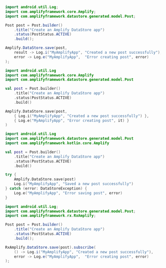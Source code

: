 <BlockSwitcher>
<Block name="Java">

```java
import android.util.Log;
import com.amplifyframework.core.Amplify;
import com.amplifyframework.datastore.generated.model.Post;
```

```java
Post post = Post.builder()
    .title("Create an Amplify DataStore app")
    .status(PostStatus.ACTIVE)
    .build();

Amplify.DataStore.save(post,
    result -> Log.i("MyAmplifyApp", "Created a new post successfully"),
    error -> Log.e("MyAmplifyApp",  "Error creating post", error)
);
```

</Block>
<Block name="Kotlin - Callbacks">

```kotlin
import android.util.Log
import com.amplifyframework.core.Amplify
import com.amplifyframework.datastore.generated.model.Post
```

```kotlin
val post = Post.builder()
    .title("Create an Amplify DataStore app")
    .status(PostStatus.ACTIVE)
    .build()

Amplify.DataStore.save(post,
    { Log.i("MyAmplifyApp", "Created a new post successfully") },
    { Log.e("MyAmplifyApp", "Error creating post", it) }
)
```

</Block>
<Block name="Kotlin - Coroutines">

```kotlin
import android.util.Log
import com.amplifyframework.datastore.generated.model.Post
import com.amplifyframework.kotlin.core.Amplify
```

```kotlin
val post = Post.builder()
    .title("Create an Amplify DataStore app")
    .status(PostStatus.ACTIVE)
    .build()

try {
    Amplify.DataStore.save(post)
    Log.i("MyAmplifyApp", "Saved a new post successfully") 
} catch (error: DataStoreException) {
    Log.e("MyAmplifyApp", "Error saving post", error) 
}
```

</Block>
<Block name="RxJava">

 ```java
import android.util.Log;
import com.amplifyframework.datastore.generated.model.Post;
import com.amplifyframework.rx.RxAmplify;
```   

```java
Post post = Post.builder()
    .title("Create an Amplify DataStore app")
    .status(PostStatus.ACTIVE)
    .build();

RxAmplify.DataStore.save(post).subscribe(
    () -> Log.i("MyAmplifyApp", "Created a new post successfully"),
    error -> Log.e("MyAmplifyApp",  "Error creating post", error)
);
```

</Block>
</BlockSwitcher>
